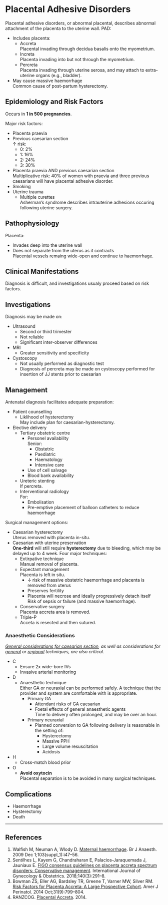 # Placental Adhesive Disorders

Placental adhesive disorders, or abnormal placental, describes abnormal attachment of the placenta to the uterine wall. PAD:

* Includes placenta:
	* Accreta  
	Placental invading through decidua basalis onto the myometrium.
	* Increta  
	Placenta invading into but not through the myometrium.
	* Percreta  
	Placenta invading through uterine serosa, and may attach to extra-uterine organs (e.g., bladder).
* May cause massive haemorrhage  
Common cause of post-partum hysterectomy.

## Epidemiology and Risk Factors

Occurs in **1 in 500 pregnancies**.

Major risk factors:

* Placenta praevia
* Previous caesarian section  
↑ risk:
	* 0: 2%
	* 1: 16%
	* 2: 24%
	* 3: 30%
* Placenta praevia AND previous caesarian section  
Multiplicative risk: 40% of women with praevia and three previous caesarians will have placental adhesive disorder.
* Smoking
* Uterine trauma
	* Multiple curettes  
	Asherman's syndrome describes intrauterine adhesions occuring following uterine surgery.

## Pathophysiology

Placenta:

* Invades deep into the uterine wall
* Does not separate from the uterus as it contracts  
Placental vessels remaing wide-open and continue to haemorrhage.

## Clinical Manifestations

Diagnosis is difficult, and investigations usualy proceed based on risk factors.


## Investigations

Diagnosis may be made on:

* Ultrasound  
	* Second or third trimester
	* Not reliable
	* Significant inter-observer differences
* MRI
	* Greater sensitivity and specificity
* Cystoscopy
	* Not usually performed as diagnostic test
	* Diagnosis of percreta may be made on cystoscopy performed for insertion of JJ stents prior to caesarian

## Management

Antenatal diagnosis facilitates adequate preparation:

* Patient counselling
	* Liklihood of hysterectomy  
	May include plan for caesarian-hysterectomy.
* Elective delivery
	* Tertiary obstetric centre
		* Personel availability  
		Senior:
			* Obstetric
			* Paediatric
			* Haematology
			* Intensive care
		* Use of cell salvage
		* Blood bank availability
	* Ureteric stenting  
	If percreta. 
	* Interventional radiology  
	For:
		* Embolisation
		* Pre-emptive placement of balloon catheters to reduce haemorrhage


Surgical management options:

* Caesarian hysterectomy  
Uterus removed with placenta in-situ.
* Caesarian with uterine preservation  
**One-third** will still require **hysterectomy** due to bleeding, which may be delayed up to 4 week. Four major techniques:
	* Extirpative technique  
	Manual removal of placenta.
	* Expectant management  
	Placenta is left in situ.
		* ↓ risk of massive obstetric haemorrhage and placenta is removed from uterus
		* Preserves fertility
		* Placenta will necrose and ideally progressively detach itself  
		Risk of sepsis or failure (and massive haemorrhage).
	* Conservative surgery  
	Placenta accreta area is removed.
	* Triple-P  
	Acceta is resected and then sutured.



### Anaesthetic Considerations

*[General considerations for caesarian section](/anaesthesia/obs/luscs.md#considerations), as well as considerations for [general](/anaesthesia/obs/ga-luscs.md) or [regional](/anaesthesia/obs/reg-luscs.md) techniques, are also critical.*


* C
	* Ensure 2x wide-bore IVs
	* Invasive arterial monitoring
* D
	* Anaesthetic technique  
	Either GA or neuraxial can be performed safely. A technique that the provider and system are comfortable with is appropriate.
		* Primary GA
			* Attendant risks of GA caesarian
			* Foetal effects of general anaesthetic agents  
			Time to delivery often prolonged, and may be over an hour.
		* Primary neuraxial  
			* Planned conversion to GA following delivery is reasonable in the setting of:
				* Hysterectomy
				* Massive PPH
				* Large volume resuscitation
				* Acidosis
* H
	* Cross-match blood prior
* O
	* **Avoid oxytocin**  
	Placental separation is to be avoided in many surgical techniques.

## Complications

* Haemorrhage
* Hysterectomy
* Death


---

## References

1. Walfish M, Neuman A, Wlody D. [Maternal haemorrhage](https://academic.oup.com/bja/article/103/suppl_1/i47/230462). Br J Anaesth. 2009 Dec 1;103(suppl_1):i47–56. 
2. Sentilhes L, Kayem G, Chandraharan E, Palacios‐Jaraquemada J, Jauniaux E. [FIGO consensus guidelines on placenta accreta spectrum disorders: Conservative management](https://obgyn.onlinelibrary.wiley.com/doi/full/10.1002/ijgo.12410). International Journal of Gynecology & Obstetrics. 2018;140(3):291–8. 
3. Bowman ZS, Eller AG, Bardsley TR, Greene T, Varner MW, Silver RM. [Risk Factors for Placenta Accreta: A Large Prospective Cohort](https://www.thieme-connect.com/products/ejournals/html/10.1055/s-0033-1361833). Amer J Perinatol. 2014 Oct;31(9):799–804. 
4. RANZCOG. [Placental Accreta](https://www.ranzcog.edu.au/getattachment/Statements-Guidelines/Obstetrics/Placenta-Accreta-(C-Obs-20)/Placenta-Accreta-(C-Obs-20)-Review-March-2014,-Amended-November-2015.pdf?lang=en-AU&ext=.pdf). 2014.